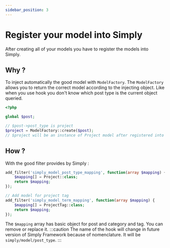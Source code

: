 ```yaml
---
sidebar_position: 3
---
```



# Register your model into Simply
After creating all of your models you have to register the models into Simply.

## Why ?
To inject automatically the good model with `ModelFactory`. The `ModelFactory` allows you to return the correct model according to the injecting object.
Like when you use hook you don't know which post type is the current object queried.
```php
<?php

global $post;

// $post->post_type is project
$project = ModelFactory::create($post);
// $project will be an instance of Project model after registered into Simply
```

## How ?
With the good filter provides by Simply :
<Tabs>
<TabItem value="post-type" label="Post type">

```php
add_filter('simply_model_post_type_mapping', function(array $mapping) {
    $mapping[] = Project::class;
    return $mapping;
});
```

</TabItem>
<TabItem value="taxonomy" label="Taxonomy">

```php
// Add model for project tag
add_filter('simply_model_term_mapping', function(array $mapping) {
    $mapping[] = ProjectTag::class;
    return $mapping;
});
```

</TabItem>
</Tabs>

The `$mapping` array has basic object for post and category and tag. You can remove or replace it.
:::caution
The name of the hook will change in future version of Simply Framework because of nomenclature. It will be `simply/model/post_type`.
:::

